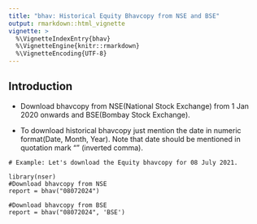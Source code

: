 ---
title: "bhav: Historical Equity Bhavcopy from NSE and BSE"
output: rmarkdown::html_vignette
vignette: >
  %\VignetteIndexEntry{bhav}
  %\VignetteEngine{knitr::rmarkdown}
  %\VignetteEncoding{UTF-8}
---

## Introduction 

* Download bhavcopy from NSE(National Stock Exchange) from 1 Jan 2020 onwards and BSE(Bombay Stock Exchange). 

* To download historical bhavcopy just mention the date in numeric format(Date, Month, Year). Note that date should be mentioned in quotation mark "" (inverted comma). 

``` 
# Example: Let's download the Equity bhavcopy for 08 July 2021. 

library(nser)
#Download bhavcopy from NSE
report = bhav("08072024")

#Download bhavcopy from BSE
report = bhav("08072024", 'BSE')


```
